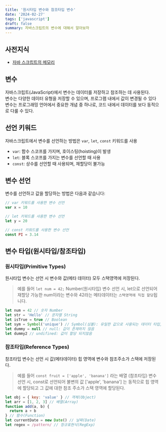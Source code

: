 ```yaml
---
title: '원시타입 변수와 참조타입 변수'
date: '2024-02-27'
tags: ['javascript']
draft: false
summary: 자바스크립트의 변수에 대해서 알아보자
---
```


<TOCInline toc={props.toc} toHeading={4} />

## 사전지식

- [자바 스크립트의 메모리](/blog/javascript/javascript-memory)

## 변수

자바스크립트(JavaScript)에서 변수는 데이터를 저장하고 참조하는 데 사용된다.  
변수는 다양한 데이터 유형을 저장할 수 있으며, 프로그램 내에서 값이 변경될 수 있다
변수는 프로그래밍 언어에서 중요한 개념 중 하나로, 코드 내에서 데이터를 보다 동적으로 다룰 수 있다.

## 선언 키워드

자바스크립트에서 변수를 선언하는 방법은 `var`, `let`, `const` 키워드를 사용

- `var`: 함수 스코프를 가지며, 호이스팅(hoisting)이 발생
- `let`: 블록 스코프를 가지는 변수를 선언할 때 사용
- `const`: 상수를 선언할 때 사용되며, 재할당이 불가능

## 변수 선언

변수를 선언하고 값을 할당하는 방법은 다음과 같습니다:

```javascript
// var 키워드를 사용한 변수 선언
var x = 10

// let 키워드를 사용한 변수 선언
let y = 20

// const 키워드를 사용한 변수 선언
const PI = 3.14
```

## 변수 타입(원시타입/참조타입)

### 원시타입(Primitive Types)

원시타입 변수는 선언 시 변수와 값(메타 데이터) 모두 스택영역에 저장된다.

> 예를 들어 `let num = 42;` Number(원시타입) 변수 선언 시, let으로 선언되어 재할당 가능한 num이라는 변수와 42라는 메타데이터는 `스택영역에 직접 할당`됩니다.

```javascript
let num = 42 // 숫자 Number
let str = 'Hello' // 문자열 String
let isTrue = true // Boolean
let sym = Symbol('unique') // Symbol(심볼): 유일한 값으로 사용되는 데이터 타입, 주로 객체의 프로퍼티 키로 사용
let dummy = null // null: 값이 존재하지 않음
let dummy2 // undifined: 값이 할당 되지않음
```

### 참조타입(Reference Types)

참조타입 변수는 선언 시 값(메타데이터) 힙 영역에 변수와 참조주소가 스택에 저장된다.

> 예를 들어 `const fruit = ['apple', 'banana']` 라는 배열 (참조타입) 변수 선언 시, const로 선언되어 불변의 값 ['apple', 'banana'] 는 동적으로 힙 영역에 할당되고 그 값에 대한 참조 주소가 스택 영역에 할당된다.

```javascript
let obj = { key: 'value' } // 객체(Object)
let arr = [1, 2, 3] // 배열(Array)
function add(a, b) {
  return a + b
} // 함수(Function)
let currentDate = new Date() // 날짜(Date)
let regex = /pattern/ // 정규표현식(RegExp)
```

